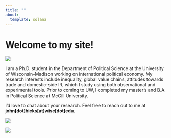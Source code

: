 ```yaml
---
title: ""
about: 
  template: solana
---
```


# Welcome to my site!
::: {.column-margin}
![](Hicks_Headshot.jpg) 
:::

I am a Ph.D. student in the Department of Political Science at the University of Wisconsin--Madison working on international political economy. My research interests include inequality, global value chains, attitudes towards trade and domestic-side IR, which I study using both observational and experimental tools. Prior to coming to UW, I completed my master's and B.A. in Political Science at McGill University.

I'd love to chat about your research. Feel free to reach out to me at **john[dot]hicks[at]wisc[dot]edu**.


\vspace{12pt}


::: {layout="[[50,50], [100]]"}
![](images/image_watertower2.JPG)

![](images/image_satellites2.JPG)
:::

 